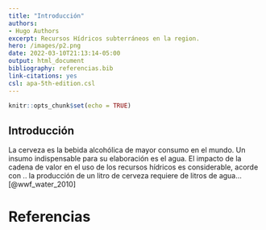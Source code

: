 ```yaml
---
title: "Introducción"
authors:
- Hugo Authors
excerpt: Recursos Hídricos subterráneos en la region.
hero: /images/p2.png
date: 2022-03-10T21:13:14-05:00
output: html_document
bibliography: referencias.bib
link-citations: yes
csl: apa-5th-edition.csl
---
```


```r
knitr::opts_chunk$set(echo = TRUE)
```













## Introducción

La cerveza es la bebida alcohólica de mayor consumo en el mundo. Un insumo indispensable para su elaboración es el agua.  El impacto de la cadena de valor en el uso de los recursos hídricos es considerable, acorde con .. la producción de un litro de cerveza requiere de litros de agua…[@wwf_water_2010]

# Referencias